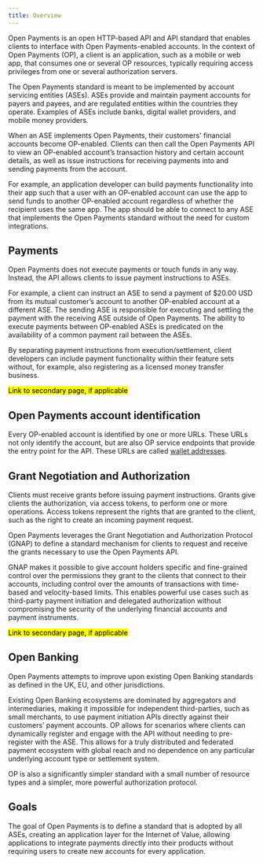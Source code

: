 ```yaml
---
title: Overview
---
```


Open Payments is an open HTTP-based API and API standard that enables clients to interface with Open Payments-enabled accounts. In the context of Open Payments (OP), a client is an application, such as a mobile or web app, that consumes one or several OP resources, typically requiring access privileges from one or several authorization servers.

The Open Payments standard is meant to be implemented by account servicing entities (ASEs). ASEs provide and maintain payment accounts for payers and payees, and are regulated entities within the countries they operate. Examples of ASEs include banks, digital wallet providers, and mobile money providers.

When an ASE implements Open Payments, their customers' financial accounts become OP-enabled. Clients can then call the Open Payments API to view an OP-enabled account’s transaction history and certain account details, as well as issue instructions for receiving payments into and sending payments from the account.

For example, an application developer can build payments functionality into their app such that a user with an OP-enabled account can use the app to send funds to another OP-enabled account regardless of whether the recipient uses the same app. The app should be able to connect to any ASE that implements the Open Payments standard without the need for custom integrations.

## Payments

Open Payments does not execute payments or touch funds in any way. Instead, the API allows clients to issue payment instructions to ASEs.

For example, a client can instruct an ASE to send a payment of $20.00 USD from its mutual customer’s account to another OP-enabled account at a different ASE. The sending ASE is responsible for executing and settling the payment with the receiving ASE outside of Open Payments. The ability to execute payments between OP-enabled ASEs is predicated on the availability of a common payment rail between the ASEs.

By separating payment instructions from execution/settlement, client developers can include payment functionality within their feature sets without, for example, also registering as a licensed money transfer business.

<p>
  <mark>Link to secondary page, if applicable</mark>
</p>

## Open Payments account identification

Every OP-enabled account is identified by one or more URLs. These URLs not only identify the account, but are also OP service endpoints that provide the entry point for the API. These URLs are called [wallet addresses](/introduction/wallet-addresses).

## Grant Negotiation and Authorization

Clients must receive grants before issuing payment instructions. Grants give clients the authorization, via access tokens, to perform one or more operations. Access tokens represent the rights that are granted to the client, such as the right to create an incoming payment request.

Open Payments leverages the Grant Negotiation and Authorization Protocol (GNAP) to define a standard mechanism for clients to request and receive the grants necessary to use the Open Payments API.

GNAP makes it possible to give account holders specific and fine-grained control over the permissions they grant to the clients that connect to their accounts, including control over the amounts of transactions with time-based and velocity-based limits. This enables powerful use cases such as third-party payment initiation and delegated authorization without compromising the security of the underlying financial accounts and payment instruments.

<p>
  <mark>Link to secondary page, if applicable</mark>
</p>

## Open Banking

Open Payments attempts to improve upon existing Open Banking standards as defined in the UK, EU, and other jurisdictions.

Existing Open Banking ecosystems are dominated by aggregators and intermediaries, making it impossible for independent third-parties, such as small merchants, to use payment initiation APIs directly against their customers’ payment accounts. OP allows for scenarios where clients can dynamically register and engage with the API without needing to pre-register with the ASE. This allows for a truly distributed and federated payment ecosystem with global reach and no dependence on any particular underlying account type or settlement system.

OP is also a significantly simpler standard with a small number of resource types and a simpler, more powerful authorization protocol.

## Goals

The goal of Open Payments is to define a standard that is adopted by all ASEs, creating an application layer for the Internet of Value, allowing applications to integrate payments directly into their products without requiring users to create new accounts for every application.
